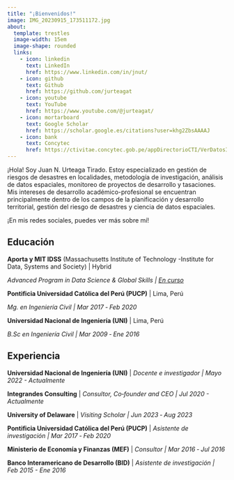 ```yaml
---
title: "¡Bienvenidos!"
image: IMG_20230915_173511172.jpg
about:
  template: trestles
  image-width: 15em
  image-shape: rounded
  links:
    - icon: linkedin
      text: LinkedIn
      href: https://www.linkedin.com/in/jnut/
    - icon: github
      text: Github
      href: https://github.com/jurteagat
    - icon: youtube
      text: YouTube
      href: https://www.youtube.com/@jurteagat/
    - icon: mortarboard
      text: Google Scholar
      href: https://scholar.google.es/citations?user=khg2ZbsAAAAJ
    - icon: bank
      text: Concytec
      href: https://ctivitae.concytec.gob.pe/appDirectorioCTI/VerDatosInvestigador.do?id_investigador=29053
---
```


¡Hola! Soy Juan N. Urteaga Tirado. Estoy especializado en gestión de riesgos de desastres en localidades, metodología de investigación, análisis de datos espaciales, monitoreo de proyectos de desarrollo y tasaciones. Mis intereses de desarrollo académico-profesional se encuentran principalmente dentro de los campos de la planificación y desarrollo territorial, gestión del riesgo de desastres y ciencia de datos espaciales.

¡En mis redes sociales, puedes ver más sobre mí!

::: {.callout-note collapse="true" appearance="simple" icon="false"}
## Educación

**Aporta y MIT IDSS** (Massachusetts Institute of Technology -Institute for Data, Systems and Society) \| Hybrid

*Advanced Program in Data Science & Global Skills* *\| [En curso](https://idss.mit.edu/engage/idss-strategic-partnerships/strategic-partnerships-in-education/breit-and-aporta/)*

**Pontificia Universidad Católica del Perú (PUCP)** \| Lima, Perú

*Mg. en Ingeniería Civil \| Mar 2017 ‑ Feb 2020*

**Universidad Nacional de Ingeniería (UNI)** \| Lima, Perú

*B.Sc en Ingeniería Civil \| Mar 2009 ‑ Ene 2016*
:::

::: {.callout-note collapse="true" appearance="simple" icon="false"}
## Experiencia

**Universidad Nacional de Ingeniería (UNI)** \| *Docente e investigador \| Mayo 2022 - Actualmente*

**Integrandes Consulting** \| *Consultor, Co‑founder and CEO \| Jul 2020 - Actualmente*

**University of Delaware** \| *Visiting Scholar \| Jun 2023 ‑ Aug 2023*

**Pontificia Universidad Católica del Perú (PUCP)** \| *Asistente de investigación \| Mar 2017 ‑ Feb 2020*

**Ministerio de Economía y Finanzas (MEF)** \| *Consultor \| Mar 2016 ‑ Jul 2016*

**Banco Interamericano de Desarrollo (BID)** \| *Asistente de investigación \| Feb 2015 - Ene 2016*
:::
